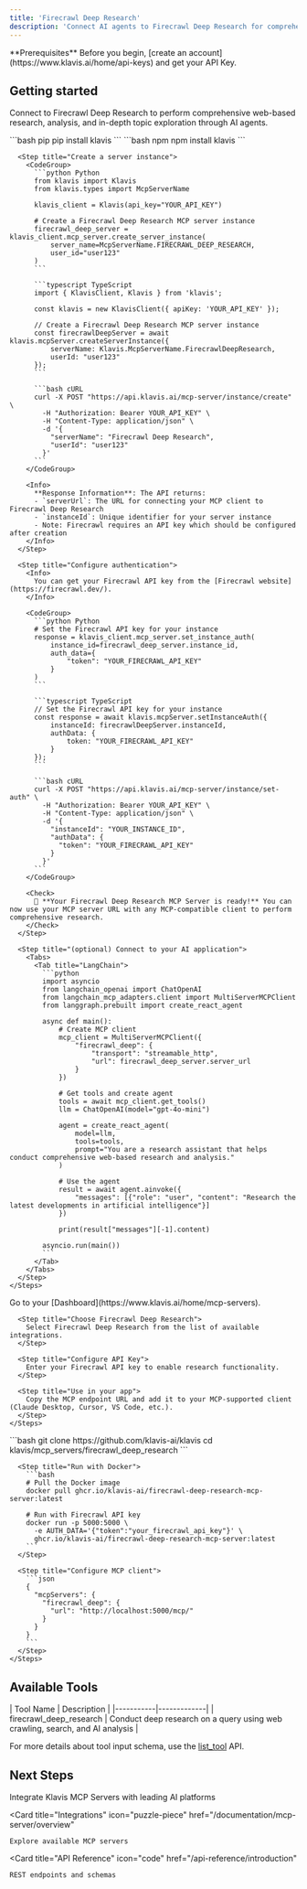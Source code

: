```yaml
---
title: 'Firecrawl Deep Research'
description: 'Connect AI agents to Firecrawl Deep Research for comprehensive web-based research and analysis'
---
```


<Info>
  **Prerequisites**
  Before you begin, [create an account](https://www.klavis.ai/home/api-keys) and get your API Key.
</Info>

## Getting started

Connect to Firecrawl Deep Research to perform comprehensive web-based research, analysis, and in-depth topic exploration through AI agents.

<Tabs>
  <Tab title="API">
    <Steps>
      <Step title="Install the SDKs (optional)">
        <CodeGroup>
          ```bash pip
          pip install klavis
          ```
          ```bash npm
          npm install klavis
          ```
        </CodeGroup>
      </Step>
      
      <Step title="Create a server instance">
        <CodeGroup>
          ```python Python
          from klavis import Klavis
          from klavis.types import McpServerName
          
          klavis_client = Klavis(api_key="YOUR_API_KEY")
          
          # Create a Firecrawl Deep Research MCP server instance
          firecrawl_deep_server = klavis_client.mcp_server.create_server_instance(
              server_name=McpServerName.FIRECRAWL_DEEP_RESEARCH,
              user_id="user123"
          )
          ```
          
          ```typescript TypeScript
          import { KlavisClient, Klavis } from 'klavis';
          
          const klavis = new KlavisClient({ apiKey: 'YOUR_API_KEY' });
          
          // Create a Firecrawl Deep Research MCP server instance
          const firecrawlDeepServer = await klavis.mcpServer.createServerInstance({
              serverName: Klavis.McpServerName.FirecrawlDeepResearch,
              userId: "user123"
          });
          ```
          
          ```bash cURL
          curl -X POST "https://api.klavis.ai/mcp-server/instance/create" \
            -H "Authorization: Bearer YOUR_API_KEY" \
            -H "Content-Type: application/json" \
            -d '{
              "serverName": "Firecrawl Deep Research",
              "userId": "user123"
            }'
          ```
        </CodeGroup>
        
        <Info>
          **Response Information**: The API returns:
          - `serverUrl`: The URL for connecting your MCP client to Firecrawl Deep Research
          - `instanceId`: Unique identifier for your server instance
          - Note: Firecrawl requires an API key which should be configured after creation
        </Info>
      </Step>
      
      <Step title="Configure authentication">
        <Info>
          You can get your Firecrawl API key from the [Firecrawl website](https://firecrawl.dev/).
        </Info>
        
        <CodeGroup>
          ```python Python
          # Set the Firecrawl API key for your instance
          response = klavis_client.mcp_server.set_instance_auth(
              instance_id=firecrawl_deep_server.instance_id,
              auth_data={
                  "token": "YOUR_FIRECRAWL_API_KEY"
              }
          )
          ```
          
          ```typescript TypeScript
          // Set the Firecrawl API key for your instance
          const response = await klavis.mcpServer.setInstanceAuth({
              instanceId: firecrawlDeepServer.instanceId,
              authData: {
                  token: "YOUR_FIRECRAWL_API_KEY"
              }
          });
          ```
          
          ```bash cURL
          curl -X POST "https://api.klavis.ai/mcp-server/instance/set-auth" \
            -H "Authorization: Bearer YOUR_API_KEY" \
            -H "Content-Type: application/json" \
            -d '{
              "instanceId": "YOUR_INSTANCE_ID",
              "authData": {
                "token": "YOUR_FIRECRAWL_API_KEY"
              }
            }'
          ```
        </CodeGroup>
        
        <Check>
          🎉 **Your Firecrawl Deep Research MCP Server is ready!** You can now use your MCP server URL with any MCP-compatible client to perform comprehensive research.
        </Check>
      </Step>
      
      <Step title="(optional) Connect to your AI application">
        <Tabs>
          <Tab title="LangChain">
            ```python
            import asyncio
            from langchain_openai import ChatOpenAI
            from langchain_mcp_adapters.client import MultiServerMCPClient
            from langgraph.prebuilt import create_react_agent
            
            async def main():
                # Create MCP client
                mcp_client = MultiServerMCPClient({
                    "firecrawl_deep": {
                        "transport": "streamable_http",
                        "url": firecrawl_deep_server.server_url
                    }
                })
                
                # Get tools and create agent
                tools = await mcp_client.get_tools()
                llm = ChatOpenAI(model="gpt-4o-mini")
                
                agent = create_react_agent(
                    model=llm,
                    tools=tools,
                    prompt="You are a research assistant that helps conduct comprehensive web-based research and analysis."
                )
                
                # Use the agent
                result = await agent.ainvoke({
                    "messages": [{"role": "user", "content": "Research the latest developments in artificial intelligence"}]
                })
                
                print(result["messages"][-1].content)
            
            asyncio.run(main())
            ```
          </Tab>
        </Tabs>
      </Step>
    </Steps>
  </Tab>
  
  <Tab title="UI">
    <Steps>
      <Step title="Open Dashboard">
        Go to your [Dashboard](https://www.klavis.ai/home/mcp-servers).
      </Step>
      
      <Step title="Choose Firecrawl Deep Research">
        Select Firecrawl Deep Research from the list of available integrations.
      </Step>
      
      <Step title="Configure API Key">
        Enter your Firecrawl API key to enable research functionality.
      </Step>
      
      <Step title="Use in your app">
        Copy the MCP endpoint URL and add it to your MCP-supported client (Claude Desktop, Cursor, VS Code, etc.).
      </Step>
    </Steps>
  </Tab>
  
  <Tab title="Open Source">
    <Steps>
      <Step title="Clone repository (for developers to build from source)">
        ```bash
        git clone https://github.com/klavis-ai/klavis
        cd klavis/mcp_servers/firecrawl_deep_research
        ```
      </Step>
      
      <Step title="Run with Docker">
        ```bash
        # Pull the Docker image
        docker pull ghcr.io/klavis-ai/firecrawl-deep-research-mcp-server:latest
        
        # Run with Firecrawl API key
        docker run -p 5000:5000 \
          -e AUTH_DATA='{"token":"your_firecrawl_api_key"}' \
          ghcr.io/klavis-ai/firecrawl-deep-research-mcp-server:latest
        ```
      </Step>
      
      <Step title="Configure MCP client">
        ```json
        {
          "mcpServers": {
            "firecrawl_deep": {
              "url": "http://localhost:5000/mcp/"
            }
          }
        }
        ```
      </Step>
    </Steps>
  </Tab>
</Tabs>

## Available Tools

<Accordion title="Tools Information">
| Tool Name | Description |
|-----------|-------------|
| firecrawl_deep_research | Conduct deep research on a query using web crawling, search, and AI analysis |
</Accordion>

<Note>For more details about tool input schema, use the [list_tool](https://docs.klavis.ai/api-reference/mcp-server/list-tools) API.</Note>

## Next Steps

<CardGroup>
  <Card
    title="AI Platform Integrations"
    icon="robot"
    href="/documentation/ai-platform-integration/overview"
  >
    Integrate Klavis MCP Servers with leading AI platforms
  </Card>
  
  <Card
    title="Integrations"
    icon="puzzle-piece"
    href="/documentation/mcp-server/overview"
  >
    Explore available MCP servers
  </Card>
  
  <Card
    title="API Reference"
    icon="code"
    href="/api-reference/introduction"
  >
    REST endpoints and schemas
  </Card>
</CardGroup>